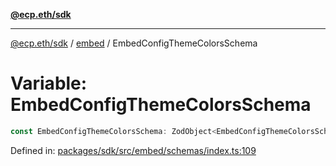 [**@ecp.eth/sdk**](../../index.mdx)

***

[@ecp.eth/sdk](/sdk-reference/index.mdx) / [embed](/sdk-reference/embed/index.mdx) / EmbedConfigThemeColorsSchema

# Variable: EmbedConfigThemeColorsSchema

```ts
const EmbedConfigThemeColorsSchema: ZodObject<EmbedConfigThemeColorsSchemaType>;
```

Defined in: [packages/sdk/src/embed/schemas/index.ts:109](https://github.com/ecp-eth/comments-monorepo/blob/main/packages/sdk/src/embed/schemas/index.ts#L109)
